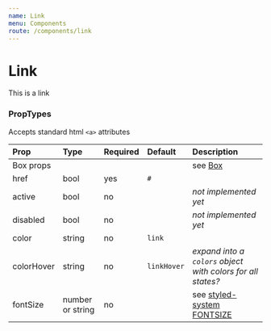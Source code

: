 ```yaml
---
name: Link
menu: Components
route: /components/link
---
```



# Link

<Playground>
  <Link href="#" target="_blank">This is a link</Link>
</Playground>

### PropTypes
Accepts standard html `<a>` attributes

| Prop | Type | Required | Default | Description |
|:-----|:-----|:---------|:--------|:------------|
| Box props | | | | see [Box](/components/box) |
| href | bool | yes | `#` | |
| active | bool | no | | *not implemented yet* |
| disabled | bool | no | | *not implemented yet* |
| color | string | no | `link` | |
| colorHover | string | no | `linkHover` | *expand into a `colors` object with colors for all states?* |
| fontSize | number or string | no | | see [styled-system FONTSIZE](https://github.com/jxnblk/styled-system/blob/master/docs/api.md#fontsize) |
